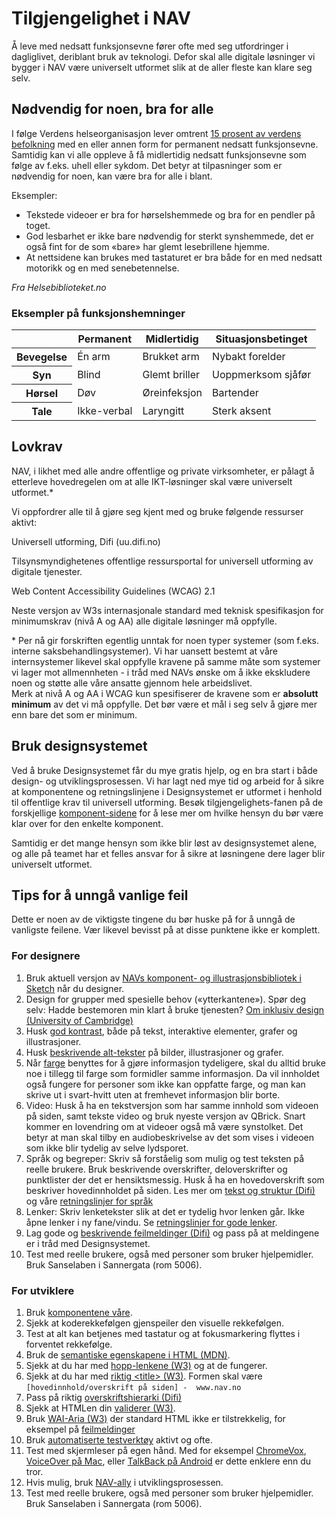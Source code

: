 


# Tilgjengelighet i NAV

<Ingress>
	Å leve med nedsatt funksjonsevne fører ofte med seg utfordringer i dagliglivet, deriblant bruk av teknologi. Defor skal alle digitale løsninger vi bygger i NAV være universelt utformet slik at de aller fleste kan klare seg selv.
</Ingress>

## Nødvendig for noen, bra for alle

I følge Verdens helseorganisasjon lever omtrent [15 prosent av verdens befolkning](https://www.who.int/disabilities/world_report/2011/report/en/) med en eller annen form for permanent nedsatt funksjonsevne. Samtidig kan vi alle oppleve å få midlertidig nedsatt funksjonsevne som følge av f.eks. uhell eller sykdom. Det betyr at tilpasninger som er nødvendig for noen, kan være bra for alle i blant.

<Panel className="panel--grey">
    <Undertittel>Eksempler:</Undertittel>
    <ul>
        <li>Tekstede videoer er bra for hørselshemmede og bra for en pendler på toget.</li>
        <li>God lesbarhet er ikke bare nødvendig for sterkt synshemmede, det er også fint for de som «bare» har glemt lesebrillene hjemme.</li>
        <li>At nettsidene kan brukes med tastaturet er bra både for en med nedsatt motorikk og en med senebetennelse.</li>
    </ul>
    <cite>
    	Fra <Lenke href="https://www.helsebiblioteket.no/samfunnsmedisin-og-folkehelse/aktuelt/universell-utforming-nodvendig-for-noen-nyttig-for-alle">Helsebiblioteket.no</Lenke>
    </cite>
</Panel>

### Eksempler på funksjonshemninger

<OverflowDetector>
	<table className="tabell">
		<thead>
			<tr>
				<th></th>
				<th>Permanent</th>
				<th>Midlertidig</th>
				<th>Situasjonsbetinget</th>
			</tr>
		</thead>
		<tbody>
			<tr>
				<th>Bevegelse</th>
				<td>Én arm</td>
				<td>Brukket arm</td>
				<td>Nybakt forelder</td>
			</tr>
			<tr>
				<th>Syn</th>
				<td>Blind</td>
				<td>Glemt briller</td>
				<td>Uoppmerksom sjåfør</td>
			</tr>
			<tr>
				<th>Hørsel</th>
				<td>Døv</td>
				<td>Øreinfeksjon</td>
				<td>Bartender</td>
			</tr>
			<tr>
				<th>Tale</th>
				<td>Ikke-verbal</td>
				<td>Laryngitt</td>
				<td>Sterk aksent</td>
			</tr>
		</tbody>
	</table>
</OverflowDetector>

## Lovkrav

NAV, i likhet med alle andre offentlige og private virksomheter, er pålagt å etterleve hovedregelen om at alle IKT-løsninger skal være universelt utformet.*

Vi oppfordrer alle til å gjøre seg kjent med og bruke følgende ressurser aktivt:

<LenkepanelBase className="resource-link" href="https://sketch.cloud/s/D4z92" border>
	<div>
	    <Undertittel className="lenkepanel__heading">
	    	Universell utforming, Difi (uu.difi.no)
	    </Undertittel>
	    <p>Tilsynsmyndighetenes offentlige ressursportal for universell utforming av digitale tjenester.</p>
	</div>
</LenkepanelBase>

<LenkepanelBase className="resource-link" href="https://www.w3.org/TR/WCAG21/" border>
	<div>
	    <Undertittel className="lenkepanel__heading">
	    	Web Content Accessibility Guidelines (WCAG) 2.1
	    </Undertittel>
	    <p>Neste versjon av W3s internasjonale standard med teknisk spesifikasjon for minimumskrav (nivå A og AA) alle digitale løsninger må oppfylle.</p>
	</div>
</LenkepanelBase>

<Alertstripe type="info">
	* Per nå gir <Lenke href="https://lovdata.no/dokument/SF/forskrift/2013-06-21-732">forskriften</Lenke> egentlig unntak for noen typer systemer (som f.eks. interne saksbehandlingsystemer). Vi har uansett bestemt at våre internsystemer likevel skal oppfylle kravene på samme måte som systemer vi lager mot allmennheten - i tråd med NAVs ønske om å ikke ekskludere noen og støtte alle våre ansatte gjennom hele arbeidslivet.
</Alertstripe>
<br/>
<Alertstripe type="advarsel">
	Merk at nivå A og AA i WCAG kun spesifiserer de kravene som er <strong>absolutt minimum</strong> av det vi må oppfylle. Det bør være et mål i seg selv å gjøre mer enn bare det som er minimum.
</Alertstripe>

## Bruk designsystemet

Ved å bruke Designsystemet får du mye gratis hjelp, og en bra start i både design- og utviklingsprosessen. Vi har lagt ned mye tid og arbeid for å sikre at komponentene og retningslinjene i Designsystemet er utformet i henhold til offentlige krav til universell utforming. Besøk tilgjengelighets-fanen på de forskjellige [komponent-sidene](/components) for å lese mer om hvilke hensyn du bør være klar over for den enkelte komponent.

Samtidig er det mange hensyn som ikke blir løst av designsystemet alene, og alle på teamet har et felles ansvar for å sikre at løsningene dere lager blir universelt utformet.

## Tips for å unngå vanlige feil

Dette er noen av de viktigste tingene du bør huske på for å unngå de vanligste feilene. Vær likevel bevisst på at disse punktene ikke er komplett.

### For designere

1.  Bruk aktuell versjon av [NAVs komponent- og illustrasjonsbibliotek i Sketch](/resources/new-project#for-designere) når du designer.
2.  Design for grupper med spesielle behov («ytterkantene»). Spør deg selv: Hadde bestemoren min klart å bruke tjenesten? [Om inklusiv design (University of Cambridge)](http://www.inclusivedesigntoolkit.com/whatis/whatis.html)
3.  Husk [god kontrast](/resources/colors/accessibility#krav-til-kontrast), både på tekst, interaktive elementer, grafer og illustrasjoner.
4.  Husk [beskrivende alt-tekster](/accessibility/alt-text) på bilder, illustrasjoner og grafer.
5.  Når [farge](/resources/colors/accessibility) benyttes for å gjøre informasjon tydeligere, skal du alltid bruke noe i tillegg til farge som formidler samme informasjon. Da vil innholdet også fungere for personer som ikke kan oppfatte farge, og man kan skrive ut i svart-hvitt uten at fremhevet informasjon blir borte.
6.  Video: Husk å ha en tekstversjon som har samme innhold som videoen på siden, samt tekste video og bruk nyeste versjon av QBrick. Snart kommer en lovendring om at videoer også må være synstolket. Det betyr at man skal tilby en audiobeskrivelse av det som vises i videoen som ikke blir tydelig av selve lydsporet.
7.  Språk og begreper: Skriv så forståelig som mulig og test teksten på reelle brukere. Bruk beskrivende overskrifter, deloverskrifter og punktlister der det er hensiktsmessig. Husk å ha en hovedoverskrift som beskriver hovedinnholdet på siden. Les mer om [tekst og struktur (Difi)]([https://uu.difi.no/krav-og-regelverk/losningsforslag-web/tekst-og-struktur) og våre [retningslinjer for språk](https://design.nav.no/resources/language)
8.  Lenker: Skriv lenketekster slik at det er tydelig hvor lenken går. Ikke åpne lenker i ny fane/vindu. Se [retningslinjer for gode lenker](https://design.nav.no/components/lenke/accessibility).
9.  Lag gode og [beskrivende feilmeldinger (Difi)](https://uu.difi.no/krav-og-regelverk/losningsforslag-web/feilhandtering)  og pass på at meldingene er i tråd med Designsystemet.
10.  Test med reelle brukere, også med personer som bruker hjelpemidler. Bruk Sanselaben i Sannergata (rom 5006).

### For utviklere

1.  Bruk [komponentene våre](/components).
2.  Sjekk at koderekkefølgen gjenspeiler den visuelle rekkefølgen.
3.  Test at alt kan betjenes med tastatur og at fokusmarkering flyttes i forventet rekkefølge.
4.  Bruk de [semantiske egenskapene i HTML (MDN)](https://developer.mozilla.org/en-US/docs/Glossary/Semantics).
5.  Sjekk at du har med [hopp-lenkene (W3)](https://www.w3.org/TR/WCAG21/#bypass-blocks) og at de fungerer.
6.  Sjekk at du har med [riktig &lt;title&gt; (W3)](https://www.w3.org/TR/WCAG21/#page-titled). Formen skal være `[hovedinnhold/overskrift på siden] -  www.nav.no`
7.  Pass på riktig [overskriftshierarki (Difi)](https://uu.difi.no/krav-og-regelverk/losningsforslag-web/tekst-og-struktur)
8.  Sjekk at HTMLen din [validerer (W3)](https://validator.w3.org).
9.  Bruk [WAI-Aria (W3)](https://www.w3.org/WAI/standards-guidelines/aria) der standard HTML ikke er tilstrekkelig, for eksempel på [feilmeldinger](https://www.w3.org/TR/WCAG21/#status-messages)
10.  Bruk [automatiserte testverktøy](/accessibility/tools) aktivt og ofte.
11.  Test med skjermleser på egen hånd. Med for eksempel [ChromeVox](https://www.chromevox.com), [VoiceOver på Mac](https://webaim.org/articles/voiceover/), eller [TalkBack på Android](https://support.google.com/accessibility/android/answer/6283677?hl=en) er dette enklere enn du tror.
12.  Hvis mulig, bruk [NAV-ally](https://www.npmjs.com/package/nav-ally) i utviklingsprosessen.
13.  Test med reelle brukere, også med personer som bruker hjelpemidler. Bruk Sanselaben i Sannergata (rom 5006).